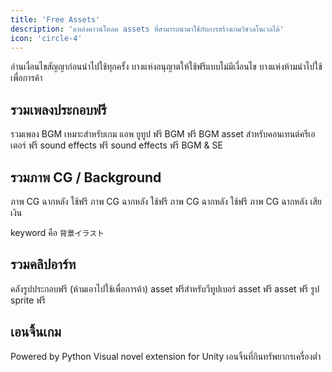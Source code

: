 ```yaml
---
title: 'Free Assets'
description: 'แหล่งดาวน์โหลด assets ที่สามารถนำมาใช้กับการสร้างเกมวิชวลโนเวลได้'
icon: 'circle-4'
---
```


<Tip>อ่านเงื่อนไขสัญญาก่อนนำไปใช้ทุกครั้ง บางแห่งอนุญาตให้ใช้ฟรีแบบไม่มีเงื่อนไข บางแห่งห้ามนำไปใช้เพื่อการค้า</Tip>

## รวมเพลงประกอบฟรี

<CardGroup cols={3}>
  <Card title="Pocket Sound" href="https://pocket-se.info">
    รวมเพลง BGM เหมาะสำหรับเกม แอพ ยูทูป
  </Card>
  <Card title="Musmus" href="https://musmus.main.jp">
    ฟรี BGM
  </Card>
  <Card title="Noiseless World" href="https://noiselessworld.net">
    ฟรี BGM
  </Card>
  <Card title="ニコニ・コモンズ" href="https://commons.nicovideo.jp">
    asset สำหรับคอนเทนต์ครีเอเตอร์ 
  </Card>
  <Card title="効果音ラボ" href="https://soundeffect-lab.info">
    ฟรี sound effects
  </Card>
  <Card title="On-Jin ～音人～" href="https://on-jin.com">
    ฟรี sound effects
  </Card>
  <Card title="TAM Music Factory" href="https://www.tam-music.com">
    ฟรี BGM & SE
  </Card>
</CardGroup>

## รวมภาพ CG / Background

<CardGroup cols={3}>
  <Card title="KNT Graphics" href="http://kntgraphics.web.fc2.com">
    ภาพ CG ฉากหลัง ใช้ฟรี
  </Card>
  <Card title="みんちり" href="https://min-chi.material.jp">
    ภาพ CG ฉากหลัง ใช้ฟรี
  </Card>
  <Card title="AIPICT" href="https://aipict.com">
    ภาพ CG ฉากหลัง ใช้ฟรี
  </Card>
  <Card title="背景専門店みにくる" href="https://www.dlsite.com/maniax/fsr/=/title_id/SRI0000011389/order/title_d/from/work.titles">
    ภาพ CG ฉากหลัง เสียเงิน
  </Card>
</CardGroup>

keyword คือ `背景イラスト`

## รวมคลิปอาร์ท

<CardGroup cols={3}>
  <Card title="いらすとや" href="https://www.irasutoya.com">
    คลังรูปประกอบฟรี (ห้ามเอาไปใช้เพื่อการค้า)
  </Card>
  <Card title="AOmaterial" href="https://aomaterial.com">
    asset ฟรีสำหรับวีทูปเบอร์
  </Card>
  <Card title="OKUMONO" href="https://sozaino.site">
    asset ฟรี
  </Card>
  <Card title="素材Good" href="https://sozai-good.com">
    asset ฟรี
  </Card>
  <Card title="立ち絵素材　わたおきば" href="https://wataokiba.net">
    รูป sprite ฟรี
  </Card>
  
</CardGroup>

## เอนจิ้นเกม

<CardGroup cols={3}>
  <Card title="Ren'Py" href="https://www.renpy.org">
    Powered by Python
  </Card>
  <Card title="Naninovel" href="https://naninovel.com">
    Visual novel extension for Unity
  </Card>
  <Card title="Light.vn" href="https://lightvn.net">
    เอนจิ้นที่กินทรัพยากรเครื่องต่ำ
  </Card>
</CardGroup>
